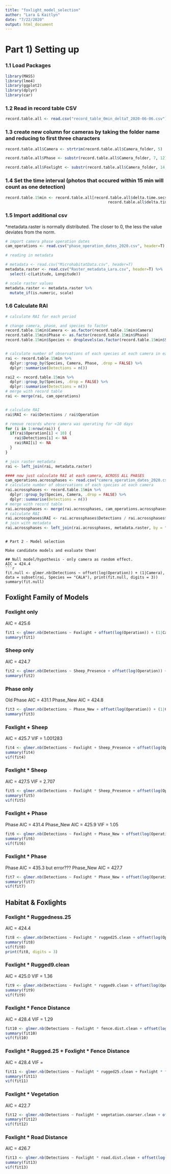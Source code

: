 ```yaml
---
title: "foxlight_model_selection"
author: "Lara & Kaitlyn"
date: "7/22/2020"
output: html_document
---
```


# Part 1) Setting up

### 1.1 Load Packages
```r
library(MASS)
library(lme4)
library(ggplot2)
library(dplyr)
library(car)
```

### 1.2 Read in record table CSV
```r
record.table.all <- read.csv("record_table_0min_deltaT_2020-06-06.csv")
```


### 1.3 create new column for cameras by taking the folder name and reducing to first three characters
```r
record.table.all$Camera <- strtrim(record.table.all$Camera_folder, 5)

record.table.all$Phase <- substr(record.table.all$Camera_folder, 7, 12)

record.table.all$Foxlight <- substr(record.table.all$Camera_folder, 14, 17)
```


### 1.4 Set the time interval (photos that occured within 15 min will count as one detection)
```r
record.table.15min <- record.table.all[record.table.all$delta.time.secs >= 900 |  # because 900 seconds = 15 minutes
                                             record.table.all$delta.time.secs == 0, ]
```

### 1.5 Import additional csv


*metadata.raster is normally distributed. The closer to 0, the less the value deviates from the norm. 
```r
# import camera phase operation dates
cam_operations <- read.csv("phase_operation_dates_2020.csv", header=T)

# reading in metadata

# metadata <- read.csv("MicrohabitatData.csv", header=T)
metadata.raster <- read.csv("Raster_metadata_Lara.csv", header=T) %>% 
  select(-c(Latitude, Longitude))

# scale raster values
metadata.raster <- metadata.raster %>%
  mutate_if(is.numeric, scale)
```

### 1.6 Calculate RAI
```r
# calculate RAI for each period

# change camera, phase, and species to factor
record.table.15min$Camera <- as.factor(record.table.15min$Camera)
record.table.15min$Phase <- as.factor(record.table.15min$Phase)
record.table.15min$Species <- droplevels(as.factor(record.table.15min$Species))


# calculate number of observations of each species at each camera in each phase
rai <- record.table.15min %>%
  dplyr::group_by(Species, Camera, Phase, .drop = FALSE) %>%
  dplyr::summarise(Detections = n()) 

rai2 <- record.table.15min %>%
  dplyr::group_by(Species, .drop = FALSE) %>%
  dplyr::summarise(Detections = n())
# merge with record table
rai <- merge(rai, cam_operations)


# calculate RAI
rai$RAI <- rai$Detections / rai$Operation

# remove records where camera was operating for <10 days
for (i in 1:nrow(rai)) {
  if(rai$Operation[i] < 10) {
    rai$Detections[i] <- NA
    rai$RAI[i] <- NA
  } 
}

# join raster metadata
rai <- left_join(rai, metadata.raster)

#### now just calculate RAI at each camera, ACROSS ALL PHASES
cam_operations.acrossphases <- read.csv("camera_operation_dates_2020.csv")
# calculate number of observations of each species at each camera
rai.acrossphases <- record.table.15min %>%
  dplyr::group_by(Species, Camera, .drop = FALSE) %>%
  dplyr::summarise(Detections = n()) 
# merge with record table
rai.acrossphases <- merge(rai.acrossphases, cam_operations.acrossphases)
# calculate RAI
rai.acrossphases$RAI <- rai.acrossphases$Detections / rai.acrossphases$Operation
# join with metadata
rai.acrossphases <- left_join(rai.acrossphases, metadata.raster, by = "Camera")
```
```

# Part 2 - Model selection

Make candidate models and evaluate them!

## Null model/hypothesis - only camera as random effect.
AIC = 424.4
```r
fit.null <- glmer.nb(Detections ~ offset(log(Operation)) + (1|Camera), data = subset(rai, Species == "CALA"), print(fit.null, digits = 3))
summary(fit.null)
```

## Foxlight Family of Models
### Foxlight only
AIC = 425.6
```r
fit1 <- glmer.nb(Detections ~ Foxlight + offset(log(Operation)) + (1|Camera), data = subset(rai, Species == "CALA"))
summary(fit1)
```

### Sheep only
AIC = 424.7
```r
fit2 <- glmer.nb(Detections ~ Sheep_Presence + offset(log(Operation)) + (1|Camera), data = subset(rai, Species == "CALA"))
summary(fit2)
```

### Phase only
Old Phase AIC = 431.1
Phase_New AIC = 424.8
```r
fit3 <- glmer.nb(Detections ~ Phase_New + offset(log(Operation)) + (1|Camera), data = subset(rai, Species == "CALA"), control=glmerControl(optimizer="bobyqa"))
summary(fit3)
```

### Foxlight + Sheep
AIC = 425.7
VIF = 1.001283
```r
fit4 <- glmer.nb(Detections ~ Foxlight + Sheep_Presence + offset(log(Operation)) + (1|Camera), data = subset(rai, Species == "CALA"))
summary(fit4)
vif(fit4)
```

### Foxlight * Sheep
AIC = 427.5
VIF = 2.707
```r
fit5 <- glmer.nb(Detections ~ Foxlight * Sheep_Presence + offset(log(Operation)) + (1|Camera), data = subset(rai, Species == "CALA"))
summary(fit5)
vif(fit5)
```
### Foxlight + Phase
Phase AIC = 431.4
Phase_New AIC = 425.9
VIF = 1.05
```r
fit6 <- glmer.nb(Detections ~ Foxlight + Phase_New + offset(log(Operation)) + (1|Camera), data = subset(rai, Species == "CALA"), control=glmerControl(optimizer="bobyqa"))
summary(fit6)
vif(fit6)
```
### Foxlight * Phase
Phase AIC = 435.3 but error???
Phase_New AIC = 427.7 
```r
fit7 <- glmer.nb(Detections ~ Foxlight * Phase_New + offset(log(Operation)) + (1|Camera), data = subset(rai, Species == "CALA"), control=glmerControl(optimizer="bobyqa"))
summary(fit7)
vif(fit7)
```

## Habitat & Foxlights

### Foxlight * Ruggedness.25
AIC = 424.4
```r
fit8 <- glmer.nb(Detections ~ Foxlight * rugged25.clean + offset(log(Operation)) + (1|Camera), data = subset(rai, Species == "CALA"), control=glmerControl(optimizer="bobyqa"))
summary(fit8)
vif(fit8)
print(fit8, digits = 3)
```

### Foxlight * Rugged9.clean
AIC = 425.0
VIF = 1.36
```r
fit9 <- glmer.nb(Detections ~ Foxlight * rugged9.clean + offset(log(Operation)) + (1|Camera), data = subset(rai, Species == "CALA"))
summary(fit9)
vif(fit9)
```

### Foxlight * Fence Distance
AIC = 428.4
VIF = 1.29
```r
fit10 <- glmer.nb(Detections ~ Foxlight * fence.dist.clean + offset(log(Operation)) + (1|Camera), data = subset(rai, Species == "CALA"), control=glmerControl(optimizer="bobyqa"))
summary(fit10)
vif(fit10)
```
### Foxlight * Rugged.25 + Foxlight * Fence Distance
AIC = 428.4
VIF = 
```r
fit11 <- glmer.nb(Detections ~ Foxlight * rugged25.clean + Foxlight * fence.dist.clean + offset(log(Operation)) + (1|Camera), data = subset(rai, Species == "CALA"), control=glmerControl(optimizer="bobyqa"))
summary(fit11)
vif(fit11)
```

### Foxlight * Vegetation
AIC = 422.7
```r
fit12 <- glmer.nb(Detections ~ Foxlight * vegetation.coarser.clean + offset(log(Operation)) + (1|Camera), data = subset(rai, Species == "CALA"), control=glmerControl(optimizer="bobyqa"))
summary(fit12)
vif(fit12)
```

### Foxlight * Road Distance
AIC = 426.7
```r
fit13 <- glmer.nb(Detections ~ Foxlight * road.dist.clean + offset(log(Operation)) + (1|Camera), data = subset(rai, Species == "CALA"), control=glmerControl(optimizer="bobyqa"))
summary(fit13)
vif(fit13)
```